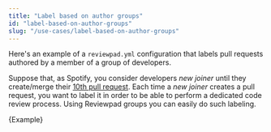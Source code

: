 ```yaml
---
title: "Label based on author groups"
id: "label-based-on-author-groups"
slug: "/use-cases/label-based-on-author-groups"
---
```



Here's an example of a `reviewpad.yml` configuration that labels pull requests authored by a member of a group of developers.

Suppose that, as Spotify, you consider developers _new joiner_ until they create/merge their [10th pull request](https://backstage.spotify.com/blog/measuring-backstage-success-at-spotify/).
Each time a _new joiner_ creates a pull request, you want to label it in order to be able to perform a dedicated code review process.
Using Reviewpad groups you can easily do such labeling.

<CodeBlock language="yml">{Example}</CodeBlock>
